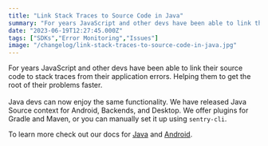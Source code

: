 ```yaml
---
title: "Link Stack Traces to Source Code in Java"
summary: "For years JavaScript and other devs have been able to link their source code to stack traces from their application errors. Helping them to get the root of..."
date: "2023-06-19T12:27:45.000Z"
tags: ["SDKs","Error Monitoring","Issues"]
image: "/changelog/link-stack-traces-to-source-code-in-java.jpg"
---
```


  For years JavaScript and other devs have been able to link their source code to stack traces from their application errors. Helping them to get the root of their problems faster.\
\
Java devs can now enjoy the same functionality. We have released Java Source context for Android, Backends, and Desktop. We offer plugins for Gradle and Maven, or you can manually set it up using `sentry-cli`.

To learn more check out our docs for [Java](https://docs.sentry.io/platforms/java/source-context/) and [Android](https://docs.sentry.io/platforms/android/source-context/).
